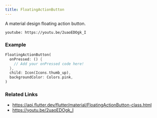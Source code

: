 ```yaml
---
title: FloatingActionButton
---
```


A material design floating action button.

`youtube: https://youtu.be/2uaoEDOgk_I`

### Example

```dart liveslice=FloatingActionButton
FloatingActionButton(
  onPressed: () {
    // Add your onPressed code here!
  },
  child: Icon(Icons.thumb_up),
  backgroundColor: Colors.pink,
)
```

### Related Links
- https://api.flutter.dev/flutter/material/FloatingActionButton-class.html
- https://youtu.be/2uaoEDOgk_I
